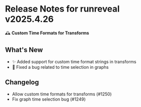 # Release Notes for runreveal v2025.4.26

🕰️ **Custom Time Formats for Transforms**

## What's New

- ✨ Added support for custom time format strings in transforms
- 🔧 Fixed a bug related to time selection in graphs

## Changelog

* Allow custom time formats for transforms (#1250)
* Fix graph time selection bug (#1249)
